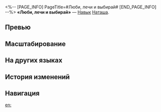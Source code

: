 <%-- [PAGE_INFO]
PageTitle=#Люби, лечи и выбирай#
[END_PAGE_INFO] --%>
{{Навык Инфобокс
|Название         = Люби, лечи и выбирай
|Изображение      = Навык Люби, лечи и выбирай.png
|Персонаж         = Наташа
|Тип              = Навык
|Тэг              = Восстановление
|УронСтойк        = 
|ЭнергияГен       = 30
|Энергия          = 
|Длительность     = 
|Описание         = Восстанавливает НР выбранного союзника, равное {{Цвет|Выделенный|7%—11,2%}} от макс. НР Наташи плюс {{Цвет|Выделенный|70—311,5}} НР. Также в начале каждого хода этот союзник восстанавливает НР, равное {{Цвет|Выделенный|4,8%—7,7%}} от макс. НР Наташи плюс {{Цвет|Выделенный|48—213,6}} НР, в течение 2 ходов.
|Свойство1        = 
|Масштабирование1 = 
}}
'''«Люби, лечи и выбирай»''' — [[Навык]] [[Наташа]].

==Превью==
{{Превью
|Файл = Люби, лечи и выбирай Превью
}}

==Масштабирование==
{{Масштабирование навыка|тип=Навык
|7%;7.44%;7.88%;8.31%;8.75%;9.1%;9.45%;9.8%;10.15%;10.5%;10.85%;11.2%;11.55%;11.9%;12.25%
|4.8%;5.1%;5.4%;5.7%;6%;6.24%;6.48%;6.72%;6.96%;7.2%;7.44%;7.68%;7.92%;8.16%;8.4%
|7000%;11200%;14350%;17500%;19600%;21700%;23275%;24850%;26425%;28000%;29575%;31150%;32725%;34300%;35875%
|4800%;7680%;9840%;12000%;13440%;14880%;15960%;17040%;18120%;19200%;20280%;21360%;22440%;23520%;24600%
}}

==На других языках==
{{На других языках
|en   = Love, Heal, and Choose
|zhs  = 爱，救护与抉择
|zht  = 愛，救護與抉擇
|ja   = {{Rubi|愛|あい}}、{{Rubi|救済|きゅうさい}}と{{Rubi|選択|せんたく}}
|ko   = 사랑, 구조와 선택
|es   = Amor, curación y decisiones
|fr   = Aimer, guérir et choisir
|ru   = Люби, лечи и выбирай
|th   = Love, Heal, and Choose
|vi   = Tình Yêu, Chữa Lành Và Sự Chọn Lựa
|de   = Lieben, heilen und wählen
|id   = Love, Heal, and Choose
|pt   = Amor, Cura e Escolha
}}

==История изменений==
{{История изменений|3.5}}

==Навигация==
{{Навык Навбокс|Наташа}}

[[en:]]